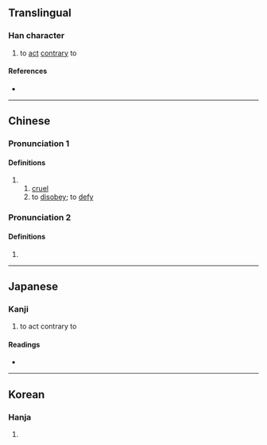 {{character info}}
==Translingual==

===Han character===
{{Han char|rn=9|rad=人|as=06|sn=8|four=27232|canj=OAV|ids=⿰亻艮}}

# to [[act]] [[contrary]] to

====References====
* {{Han ref|kx=0100.240|dkj=00563|dj=0213.020|hdz=10154.080|uh=4F77|ud=20343|bh=CBBC|bd=52156}}

----

==Chinese==
{{zh-forms}}

===Pronunciation 1===
{{zh-pron
|m=hěn
|c=han2
|mc=
|oc=
|ma=
|cat=a,v
}}

====Definitions====
{{zh-hanzi}}

# {{zh-alt-form|很}}
## [[cruel]]
## to [[disobey]]; to [[defy]]

===Pronunciation 2===
{{zh-pron
|m=héng
|cat=pn
}}

====Definitions====
{{zh-hanzi}}

# {{zh-only|佷山}}

----

==Japanese==

===Kanji===
{{ja-kanji|grade=|rs=人06}}

# to act contrary to

====Readings====
* {{ja-readings|on=[[こう]] (kō), [[ごう]] (gō), [[ぎん]] (gin), [[こん]] (kon), [[ごん]] (gon)|kun=[[もとる]] (motoru)}}

----

==Korean==

===Hanja===
{{ko-hanja|hangeul=[[항]], [[한]]|rv=hang, han|mr=hang, han}}

# {{rfdef|ko|sort=人06}}